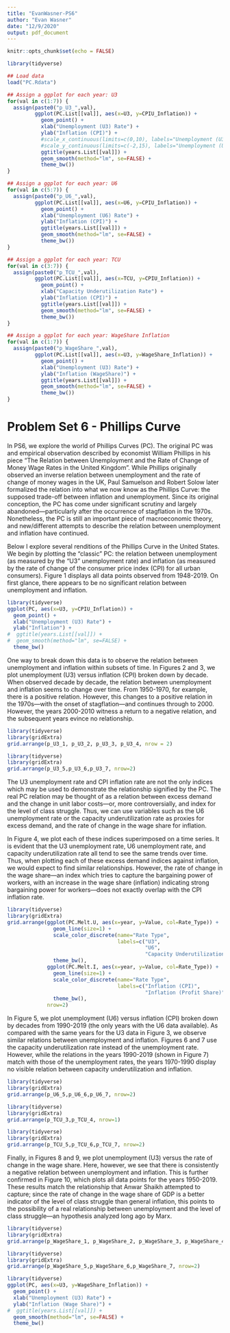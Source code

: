 ```yaml
---
title: "EvanWasner-PS6"
author: "Evan Wasner"
date: "12/9/2020"
output: pdf_document
---
```


```r
knitr::opts_chunk$set(echo = FALSE)
```


``` r
library(tidyverse)

## Load data
load("PC.Rdata")

## Assign a ggplot for each year: U3
for(val in c(1:7)) {
  assign(paste0("p_U3_",val),
         ggplot(PC.List[[val]], aes(x=U3, y=CPIU_Inflation)) + 
           geom_point() + 
           xlab("Unemployment (U3) Rate") +
           ylab("Inflation (CPI)") +
           #scale_x_continuous(limits=c(0,10), labels="Unemployment (U3) Rate") +
           #scale_y_continuous(limits=c(-2,15), labels="Unemployment (U3) Rate") +
           ggtitle(years.List[[val]]) +
           geom_smooth(method="lm", se=FALSE) +
           theme_bw())
}

## Assign a ggplot for each year: U6
for(val in c(5:7)) {
  assign(paste0("p_U6_",val),
         ggplot(PC.List[[val]], aes(x=U6, y=CPIU_Inflation)) + 
           geom_point() + 
           xlab("Unemployment (U6) Rate") +
           ylab("Inflation (CPI)") +
           ggtitle(years.List[[val]]) +
           geom_smooth(method="lm", se=FALSE) +
           theme_bw())
}

## Assign a ggplot for each year: TCU
for(val in c(3:7)) {
  assign(paste0("p_TCU_",val),
         ggplot(PC.List[[val]], aes(x=TCU, y=CPIU_Inflation)) + 
           geom_point() + 
           xlab("Capacity Underutilization Rate") +
           ylab("Inflation (CPI)") +
           ggtitle(years.List[[val]]) +
           geom_smooth(method="lm", se=FALSE) +
           theme_bw())
}

## Assign a ggplot for each year: WageShare Inflation
for(val in c(1:7)) {
  assign(paste0("p_WageShare_",val),
         ggplot(PC.List[[val]], aes(x=U3, y=WageShare_Inflation)) + 
           geom_point() + 
           xlab("Unemployment (U3) Rate") +
           ylab("Inflation (WageShare)") +
           ggtitle(years.List[[val]]) +
           geom_smooth(method="lm", se=FALSE) +
           theme_bw())
}
```

# Problem Set 6 - Phillips Curve

In PS6, we explore the world of Phillips Curves (PC). The original PC was and empirical observation described by economist William Phillips in his piece "The Relation between Unemployment and the Rate of Change of Money Wage Rates in the United Kingdom". While Phillips originally observed an inverse relation between unemployment and the rate of change of money wages in the UK, Paul Samuelson and Robert Solow later formalized the relation into what we now know as the Phillips Curve: the supposed trade-off between inflation and unemployment. Since its original conception, the PC has come under significant scrutiny and largely abandoned---particularly after the occurrence of stagflation in the 1970s. Nonetheless, the PC is still an important piece of macroeconomic theory, and new/different attempts to describe the relation between unemployment and inflation have continued.

Below I explore several renditions of the Phillips Curve in the United States. We begin by plotting the "classic" PC: the relation between unemployment (as measured by the "U3" unemployment rate) and inflation (as measured by the rate of change of the consumer price index (CPI) for all urban consumers). Figure 1 displays all data points observed from 1948-2019. On first glance, there appears to be no significant relation between unemployment and inflation.

```r
library(tidyverse)
ggplot(PC, aes(x=U3, y=CPIU_Inflation)) +
  geom_point() +
  xlab("Unemployment (U3) Rate") +
  ylab("Inflation") +
#  ggtitle(years.List[[val]]) +
#  geom_smooth(method="lm", se=FALSE) +
  theme_bw()
```

One way to break down this data is to observe the relation between unemployment and inflation within subsets of time. In Figures 2 and 3, we plot unemployment (U3) versus inflation (CPI) broken down by decade. When observed decade by decade, the relation between unemployment and inflation seems to change over time. From 1950-1970, for example, there is a positive relation. However, this changes to a positive relation in the 1970s---with the onset of stagflation---and continues through to 2000. However, the years 2000-2010 witness a return to a negative relation, and the subsequent years evince no relationship.

```r
library(tidyverse)
library(gridExtra)
grid.arrange(p_U3_1, p_U3_2, p_U3_3, p_U3_4, nrow = 2)
```

```r
library(tidyverse)
library(gridExtra)
grid.arrange(p_U3_5,p_U3_6,p_U3_7, nrow=2)
```

The U3 unemployment rate and CPI inflation rate are not the only indices which may be used to demonstrate the relationship signified by the PC. The real PC relation may be thought of as a relation between excess demand and the change in unit labor costs---or, more controversially, and index for the level of class struggle. Thus, we can use variables such as the U6 unemployment rate or the capacity underutilization rate as proxies for excess demand, and the rate of change in the wage share for inflation.

In Figure 4, we plot each of these indices superimposed on a time series. It is evident that the U3 unemployment rate, U6 unemployment rate, and capacity underutilization rate all tend to see the same trends over time. Thus, when plotting each of these excess demand indices against inflation, we would expect to find similar relationships. However, the rate of change in the wage share---an index which tries to capture the bargaining power of workers, with an increase in the wage share (inflation) indicating strong bargaining power for workers---does not exactly overlap with the CPI inflation rate.

```r
library(tidyverse)
library(gridExtra)
grid.arrange(ggplot(PC.Melt.U, aes(x=year, y=Value, col=Rate_Type)) + 
               geom_line(size=1) +
               scale_color_discrete(name="Rate Type",
                                    labels=c("U3",
                                             "U6", 
                                             "Capacity Underutilization\n(Scaled by 2/3)")) +
               theme_bw(),
             ggplot(PC.Melt.I, aes(x=year, y=Value, col=Rate_Type)) + 
               geom_line(size=1) +
               scale_color_discrete(name="Rate Type",
                                    labels=c("Inflation (CPI)", 
                                             "Inflation (Profit Share)")) +
               theme_bw(), 
             nrow=2)
```

In Figure 5, we plot unemployment (U6) versus inflation (CPI) broken down by decades from 1990-2019 (the only years with the U6 data available). As compared with the same years for the U3 data in Figure 3, we observe similar relations between unemployment and inflation. Figures 6 and 7 use the capacity underutilization rate instead of the unemployment rate. However, while the relations in the years 1990-2019 (shown in Figure 7) match with those of the unemployment rates, the years 1970-1990 display no visible relation between capacity underutilization and inflation.

```r
library(tidyverse)
library(gridExtra)
grid.arrange(p_U6_5,p_U6_6,p_U6_7, nrow=2)
```

```r
library(tidyverse)
library(gridExtra)
grid.arrange(p_TCU_3,p_TCU_4, nrow=1)
```

```r
library(tidyverse)
library(gridExtra)
grid.arrange(p_TCU_5,p_TCU_6,p_TCU_7, nrow=2)
```

Finally, in Figures 8 and 9, we plot unemployment (U3) versus the rate of change in the wage share. Here, however, we see that there is consistently a negative relation between unemployment and inflation. This is further confirmed in Figure 10, which plots all data points for the years 1950-2019. These results match the relationship that Anwar Shaikh attempted to capture; since the rate of change in the wage share of GDP is a better indicator of the level of class struggle than general inflation, this points to the possibility of a real relationship between unemployment and the level of class struggle---an hypothesis analyzed long ago by Marx.

```r
library(tidyverse)
library(gridExtra)
grid.arrange(p_WageShare_1, p_WageShare_2, p_WageShare_3, p_WageShare_4, nrow = 2)
```

```r
library(tidyverse)
library(gridExtra)
grid.arrange(p_WageShare_5,p_WageShare_6,p_WageShare_7, nrow=2)
```

```r
library(tidyverse)
ggplot(PC, aes(x=U3, y=WageShare_Inflation)) +
  geom_point() +
  xlab("Unemployment (U3) Rate") +
  ylab("Inflation (Wage Share)") +
#  ggtitle(years.List[[val]]) +
  geom_smooth(method="lm", se=FALSE) +
  theme_bw()
```